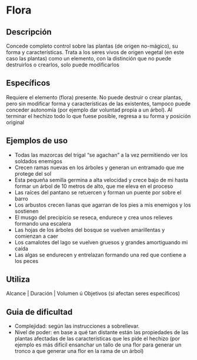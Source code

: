 # Flora

## Descripción

Concede completo control sobre las plantas (de origen no-mágico), su forma y características. Trata a los seres vivos de origen vegetal (en este caso las plantas) como un elemento, con la distinción que no puede destruirlos o crearlos, solo puede modificarlos

## Específicos

Requiere el elemento (flora) presente. No puede destruir o crear plantas, pero sin modificar forma y características de las existentes, tampoco puede conceder autonomía (por ejemplo dar voluntad propia a un árbol). Al terminar el hechizo todo lo que fuese posible, regresa a su forma y posición original

## Ejemplos de uso

- Todas las mazorcas del trigal “se agachan” a la vez permitiendo ver los soldados enemigos
- Crecen ramas nuevas en los árboles y generan un entramado que me protege del sol
- Esta pequeña semilla germina a alta velocidad y crece bajo de mi hasta formar un árbol de 10 metros de alto, que me eleva en el proceso
- Las raíces del pantano se retuercen y forman un puente por sobre el barro
- Los arbustos crecen lianas que agarran de los pies a mis enemigos y los sostienen
- El musgo del precipicio se reseca, endurece y crea unos relieves formando una escalera
- Las hojas de los árboles del bosque se vuelven amarillentas y comienzan a caer
- Los camalotes del lago se vuelven gruesos y grandes amortiguando mi caída
- Las algas se endurecen y entrelazan formando una red que contiene a los peces

## Utiliza

Alcance | Duración | Volumen ú Objetivos (si afectan seres específicos)

## Guia de dificultad

- Complejidad: según las instrucciones a sobrellevar.
- Nivel de poder: en base a qué tan distante están las propiedades de las plantas afectadas de las características que les pide el hechizo (por ejemplo es más difícil ensanchar un tallo de una flor para generar un tronco a que generar una flor en la rama de un árbol)
